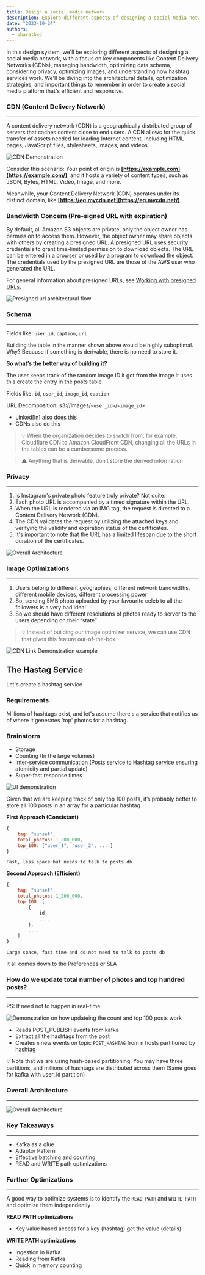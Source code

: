 ```yaml
---
title: Design a social media network
description: Explore different aspects of designing a social media network, with a focus on key components like CDNs (CDNs), managing bandwidth, optimizing data schema, considering privacy, optimizing images, and understanding how hashtag services work.
date: "2023-10-24"
authors:
  - bharathxd
---
```


In this design system, we'll be exploring different aspects of designing a social media network, with a focus on key components like Content Delivery Networks (CDNs), managing bandwidth, optimizing data schema, considering privacy, optimizing images, and understanding how hashtag services work. We'll be diving into the architectural details, optimization strategies, and important things to remember in order to create a social media platform that's efficient and responsive.

### CDN (Content Delivery Network)

---

A content delivery network (CDN) is a geographically distributed group of servers that caches content close to end users. A CDN allows for the quick transfer of assets needed for loading Internet content, including HTML pages, JavaScript files, stylesheets, images, and videos.

![CDN Demonstration](https://bharath-lakshman-kumar.s3.ap-south-1.amazonaws.com/Design+a+Social+Media+Network/cdn.png)

Consider this scenario: Your point of origin is **[https://example.com](https://example.com/)**, and it hosts a variety of content types, such as JSON, Bytes, HTML, Video, Image, and more.

Meanwhile, your Content Delivery Network (CDN) operates under its distinct domain, like **[https://eg.mycdn.net](https://eg.mycdn.net/)**.

### Bandwidth Concern (Pre-signed URL with expiration)

By default, all Amazon S3 objects are private, only the object owner has permission to access them. However, the object owner may share objects with others by creating a presigned URL. A presigned URL uses security credentials to grant time-limited permission to download objects. The URL can be entered in a browser or used by a program to download the object. The credentials used by the presigned URL are those of the AWS user who generated the URL.

For general information about presigned URLs, see [Working with presigned URLs](https://docs.aws.amazon.com/AmazonS3/latest/userguide/using-presigned-url.html).

![Presigned url architectural flow](https://bharath-lakshman-kumar.s3.ap-south-1.amazonaws.com/Design+a+Social+Media+Network/presigned-url.png)

### Schema

---

Fields like: `user_id`, `caption`, `url`

Building the table in the manner shown above would be highly suboptimal. Why? Because if something is derivable, there is no need to store it.

**So what’s the better way of building it?**

The user keeps track of the random image ID it got from the image it uses this create the entry in the posts table

Fields like: `id`, `user_id`, `image_id`, `caption`

URL Decomposition: s3://images/`<user_id>`/`<image_id>`

- Linked[In] also does this
- CDNs also do this

> 💡 When the organization decides to switch from, for example, Cloudflare CDN to Amazon CloudFront CDN, changing all the URLs in the tables can be a cumbersome process.

> ⚠️ Anything that is derivable, don’t store the derived information

### Privacy

---

1. Is Instagram's private photo feature truly private? Not quite.
2. Each photo URL is accompanied by a timed signature within the URL.
3. When the URL is rendered via an IMG tag, the request is directed to a Content Delivery Network (CDN).
4. The CDN validates the request by utilizing the attached keys and verifying the validity and expiration status of the certificates.
5. It's important to note that the URL has a limited lifespan due to the short duration of the certificates.

![Overall Architecture](https://bharath-lakshman-kumar.s3.ap-south-1.amazonaws.com/Design+a+Social+Media+Network/overall-arch.png)

### Image Optimizations

---

1. Users belong to different geographies, different network bandwidths, different mobile devices, different processing power
2. So, sending 5MB photo uploaded by your favourite celeb to all the followers is a very bad idea!
3. So we should have different resolutions of photos ready to server to the users depending on their “state”

> 💡 Instead of building our image optimizer service, we can use CDN that gives this feature out-of-the-box

![CDN Link Demonstration example](https://bharath-lakshman-kumar.s3.ap-south-1.amazonaws.com/Design+a+Social+Media+Network/cdn-link-demonstration.png)

## The Hastag Service

Let's create a hashtag service

### Requirements

Millions of hashtags exist, and let's assume there's a service that notifies us of where it generates 'top' photos for a hashtag.

### Brainstorm

- Storage
- Counting (In the large volumes)
- Inter-service communication (Posts service to Hashtag service ensuring atomicity and partial update)
- Super-fast response times

![UI demonstration](https://bharath-lakshman-kumar.s3.ap-south-1.amazonaws.com/Design+a+Social+Media+Network/hastag_overview.png)

Given that we are keeping track of only top 100 posts, it’s probably better to store all 100 posts in an array for a particular hashtag

**First Approach (Consistant)**

```js
{
    tag: "sunset",
    total_photos: 1_200_000,
    top_100: ["user_1", "user_2", ....]
}
```

`Fast, less space but needs to talk to posts db`

**Second Approach (Efficient)**

```js
{
    tag: "sunset",
    total_photos: 1_200_000,
    top_100: [
        {
            id,
            ....
        },
        ....
    ]
}
```

`Large space, fast time and do not need to talk to posts db`

It all comes down to the Preferences or SLA

### How do we update total number of photos and top hundred posts?

---

PS: It need not to happen in real-time

![Demonstration on how updateing the count and top 100 posts work](https://bharath-lakshman-kumar.s3.ap-south-1.amazonaws.com/Design+a+Social+Media+Network/update_count_and_posts.png)

- Reads POST_PUBLISH events from kafka
- Extract all the hashtags from the post
- Creates `n` new events on topic `POST_HASHTAG` from n hosts partitioned by hashtag

<aside>
💡 Note that we are using hash-based partitioning. You may have three partitions, and millions of hashtags are distributed across them (Same goes for kafka with user_id partition)

</aside>

### Overall Architecture

---

![Overall Architecture](https://bharath-lakshman-kumar.s3.ap-south-1.amazonaws.com/Design+a+Social+Media+Network/overall_arch.png)

### Key Takeaways

---

- Kafka as a glue
- Adaptor Pattern
- Effective batching and counting
- READ and WRITE path optimizations

### Further Optimizations

---

A good way to optimize systems is to identify the `READ PATH` and `WRITE PATH` and optimize them independently

**READ PATH optimizations**

- Key value based access for a key (hashtag) get the value (details)

**WRITE PATH optimizations**

- Ingestion in Kafka
- Reading from Kafka
- Quick in memory counting
